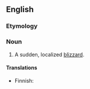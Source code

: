 ==English==

===Etymology===
{{compound|snow|squall}}

===Noun===
{{wikipedia}}
{{en-noun}}

# A sudden, localized [[blizzard]].

====Translations====
{{trans-top|sudden, localized blizzard}}
* Finnish: {{t+|fi|lumipyry}}
{{trans-mid}}
{{trans-bottom}}